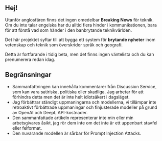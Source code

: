 
<CallToAction />

## Hej!

Utanför anglosfären finns det ingen omedelbar **Breaking News** för teknik.
Om du inte talar engelska har du alltid flera hinder i kommunikationen, bara för att förstå vad som händer i den banbrytande teknikvärlden.


<Callout type="info" emoji="🗞">

Det här projektet syftar till att bygga ett system för **brytande nyheter** inom vetenskap och teknik som överskrider språk och geografi.

</Callout>

Detta är fortfarande i tidig beta, men det finns ingen väntelista och du kan prenumerera redan idag.

## Begränsningar

- Sammanfattningen kan innehålla kommentarer från Discussion Service, som kan vara satiriska, politiska eller skadliga. Jag arbetar för att förhindra detta men det är inte helt idiotsäkert i dagsläget.
- Jag förbättrar ständigt uppmaningarna och modellerna, vi tillämpar inte retroaktivt förbättrade uppmaningar och finjusterade modeller på grund av OpenAI och DeepL API-kostnader.
- Den sammanfattade artikeln representerar inte min eller min arbetsgivares åsikt, jag rör dem inte om det inte är ett uppenbart stavfel eller felformat.
- Den nuvarande modellen är sårbar för Prompt Injection Attacks.
